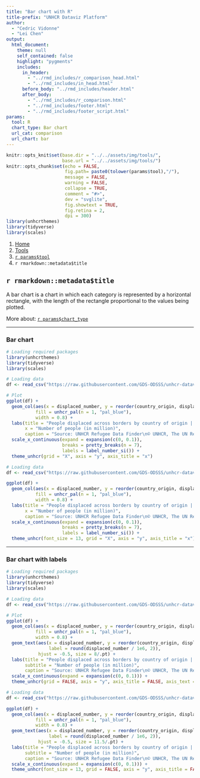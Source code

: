 ```yaml
---
title: "Bar chart with R"
title-prefix: "UNHCR Dataviz Platform"
author:
  - "Cedric Vidonne"
  - "Lei Chen"
output:
  html_document:
    theme: null
    self_contained: false
    highlight: "pygments"
    includes:
      in_header:
        - "../rmd_includes/r_comparison_head.html"
        - "../rmd_includes/in_head.html"
      before_body: "../rmd_includes/header.html"
      after_body:
        - "../rmd_includes/r_comparison.html"
        - "../rmd_includes/footer.html"
        - "../rmd_includes/footer_script.html"
params:
  tool: R
  chart_type: Bar chart
  url_cat: comparison
  url_chart: bar
---
```


```r
knitr::opts_knit$set(base.dir = "../../assets/img/tools/",
                     base.url = "../../assets/img/tools/")
knitr::opts_chunk$set(echo = FALSE,
                      fig.path= paste0(tolower(params$tool),"/"),
                      message = FALSE,
                      warning = FALSE,
                      collapse = TRUE,
                      comment = "#>",
                      dev = "svglite",
                      fig.showtext = TRUE,
                      fig.retina = 2,
                      dpi = 300)
library(unhcrthemes)
library(tidyverse)
library(scales)
```

<main id="tools" class="container mt-5">

<!-- Breadcrumb is filled automatically with the text from Title and Tool parameter in YAML --> 
<nav aria-label="breadcrumb">
    <ol class="breadcrumb">
        <li class="breadcrumb-item"><a href="../../">Home</a></li>
        <li class="breadcrumb-item"><a href="../">Tools</a></li>
        <li class="breadcrumb-item"><a href="../`r tolower(params$tool)`/">`r params$tool`</a></li>
        <li class="breadcrumb-item active" aria-current="page">`r rmarkdown::metadata$title`</li>
    </ol>
</nav>

<!-- Intro header --> 
<div class="my-5 text-center">

## `r rmarkdown::metadata$title`

<div class="row justify-content-center">
<div class="col-lg-8">

<!-- Only text to change below, the rest comes from the YAML --> 
A bar chart is a chart in which each category is represented by a horizontal rectangle, with the length of the rectangle proportional to the values being plotted.

More about: <a href="../../chart_gallery/`r params$url_cat`.html#`r params$url_chart`">`r params$chart_type`</a>

</div>
</div>
</div>


----

<!-- Beginning of section, should be preceded by hr (----) --> 
<section class="my-5">

### Bar chart

<div class="row">

<!-- First column for large screen --> 
<div class="col-lg-6">

```r
# Loading required packages
library(unhcrthemes)
library(tidyverse)
library(scales)

# Loading data
df <- read_csv("https://raw.githubusercontent.com/GDS-ODSSS/unhcr-dataviz-platform/master/data/comparison/bar.csv")

# Plot
ggplot(df) +
  geom_col(aes(x = displaced_number, y = reorder(country_origin, displaced_number)),
           fill = unhcr_pal(n = 1, "pal_blue"),
           width = 0.8) +
  labs(title = "People displaced across borders by country of origin | 2021",
       x = "Number of people (in million)",
       caption = "Source: UNHCR Refugee Data Finder\n© UNHCR, The UN Refugee Agency") +
  scale_x_continuous(expand = expansion(c(0, 0.1)),
                     breaks = pretty_breaks(n = 7),
                     labels = label_number_si()) +
  theme_unhcr(grid = "X", axis = "y", axis_title = "x")
```

</div>
<!-- End First column --->

<!-- Second column for large screen --> 
<div class="col-lg-6">


```r
# Loading data
df <- read_csv("https://raw.githubusercontent.com/GDS-ODSSS/unhcr-dataviz-platform/master/data/comparison/bar.csv")

ggplot(df) +
  geom_col(aes(x = displaced_number, y = reorder(country_origin, displaced_number)),
           fill = unhcr_pal(n = 1, "pal_blue"),
           width = 0.8) +
  labs(title = "People displaced across borders by country of origin | 2021",
       x = "Number of people (in million)",
       caption = "Source: UNHCR Refugee Data Finder\n© UNHCR, The UN Refugee Agency") +
  scale_x_continuous(expand = expansion(c(0, 0.1)),
                     breaks = pretty_breaks(n = 7),
                     labels = label_number_si()) +
  theme_unhcr(font_size = 13, grid = "X", axis = "y", axis_title = "x")
```

</div>
<!-- End Second column --->

</div>
</section>
<!-- End of section --->

----

<!-- Beginning of section, should be preceded by hr (----) --> 
<section class="my-5">

### Bar chart with labels

<div class="row">

<!-- First column for large screen --> 
<div class="col-lg-6">

```r
# Loading required packages
library(unhcrthemes)
library(tidyverse)
library(scales)

# Loading data
df <- read_csv("https://raw.githubusercontent.com/GDS-ODSSS/unhcr-dataviz-platform/master/data/comparison/bar.csv")

# Plot
ggplot(df) +
  geom_col(aes(x = displaced_number, y = reorder(country_origin, displaced_number)),
           fill = unhcr_pal(n = 1, "pal_blue"),
           width = 0.8) +
  geom_text(aes(x = displaced_number, y = reorder(country_origin, displaced_number),
                label = round(displaced_number / 1e6, 2)),
            hjust = -0.5, size = 8/.pt) +
  labs(title = "People displaced across borders by country of origin | 2021",
       subtitle = "Number of people (in million)",
       caption = "Source: UNHCR Refugee Data Finder\n© UNHCR, The UN Refugee Agency") +
  scale_x_continuous(expand = expansion(c(0, 0.1))) +
  theme_unhcr(grid = FALSE, axis = "y", axis_title = FALSE, axis_text = "y")
```

</div>
<!-- End First column --->

<!-- Second column for large screen --> 
<div class="col-lg-6">


```r
# Loading data
df <- read_csv("https://raw.githubusercontent.com/GDS-ODSSS/unhcr-dataviz-platform/master/data/comparison/bar.csv")

ggplot(df) +
  geom_col(aes(x = displaced_number, y = reorder(country_origin, displaced_number)),
           fill = unhcr_pal(n = 1, "pal_blue"),
           width = 0.8) +
  geom_text(aes(x = displaced_number, y = reorder(country_origin, displaced_number),
                label = round(displaced_number / 1e6, 2)),
            hjust = -0.5, size = 11.5/.pt) +
  labs(title = "People displaced across borders by country of origin | 2021",
       subtitle = "Number of people (in million)",
       caption = "Source: UNHCR Refugee Data Finder\n© UNHCR, The UN Refugee Agency") +
  scale_x_continuous(expand = expansion(c(0, 0.1))) +
  theme_unhcr(font_size = 13, grid = FALSE, axis = "y", axis_title = FALSE, axis_text = "y")
```

</div>
<!-- End Second column --->

</div>
</section>
<!-- End of section --->

<!-- To add sections just copy the whole code between the above section tag --->

</main>
